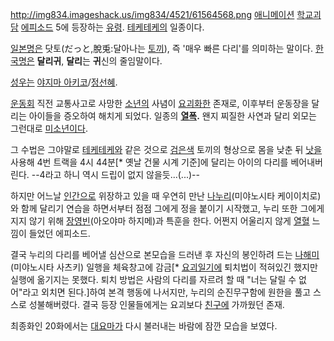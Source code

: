 http://img834.imageshack.us/img834/4521/61564568.png
[[애니메이션]] [[학교괴담]] [[에피소드]] 5에 등장하는 [[유령]]. [[테케테케]]의 일종이다.

[[일본]]명은 닷토(だっと,脫兎:달아나는 [[토끼]]), 즉 '매우 빠른 다리'를 의미하는 말이다. [[한국]]명은 '''달리귀''', '''달리'''는 '''귀'''신의 줄임말이다. 

[[성우]]는 [[야지마 아키코]]/[[정선혜(성우)|정선혜]].

[[운동회]] 직전 교통사고로 사망한 [[소년]]의 사념이 [[요괴]]화한 존재로, 이후부터 운동장을 달리는 아이들을 증오하여 해치게 되었다. 일종의 '''[[열폭]].''' 왠지 찌질한 사연과 달리 외모는 그런대로 [[미소년]]이다.

그 수법은 그야말로 [[테케테케]]와 같은 것으로 [[검은색]] 토끼의 형상으로 몸을 낮춘 뒤 [[낫]]을 사용해 4번 트랙을 4시 44분[* 옛날 건물 시계 기준]에 달리는 아이의 다리를 베어내버린다. --4라고 하니 역시 드립이 없지 않을듯...(...)--

하지만 어느날 [[인간]]으로 위장하고 있을 때 우연히 만난 [[나누리]](미야노시타 케이이치로)와 함께 달리기 연습을 하면서부터 점점 그에게 정을 붙이기 시작했고, 누리 또한 그에게 지지 않기 위해 [[장영빈]](아오야마 하지메)과 특훈을 한다. 어쩐지 어울리지 않게 [[열혈]] 느낌이 들었던 에피소드.

결국 누리의 다리를 베어낼 심산으로 본모습을 드러낸 후 자신의 봉인하려 드는 [[나해미]](미야노시타 사츠키) 일행을 체육창고에 감금[* [[요괴일기]]에 퇴치법이 적혀있긴 했지만 실행에 옮기지는 못했다. 퇴치 방법은 사람의 다리를 자르려 할 때 "너는 달릴 수 없어"라고 외치면 된다.]하여 본격 행동에 나서지만, 누리의 순진무구함에 원한을 풀고 스스로 성불해버렸다. 결국 등장 인물들에게는 요괴보다 [[친구]]에 가까웠던 존재.

최종화인 20화에서는 [[대요마]]가 다시 불러내는 바람에 잠깐 모습을 보였다.
